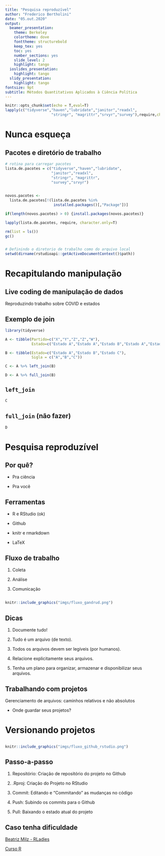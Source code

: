 ```yaml
---
title: "Pesquisa reproduzível"
author: "Frederico Bertholini"
date: "05.out.2020"
output:
  beamer_presentation:
    theme: Berkeley
    colortheme: dove
    fonttheme: structurebold
    keep_tex: yes
    toc: yes
    number_sections: yes
    slide_level: 2
    highlight: tango
  ioslides_presentation:
    highlight: tango
  slidy_presentation:
    highlight: tango
fontsize: 9pt
subtitle: Métodos Quantitativos Aplicados à Ciência Política
---
```


```r
knitr::opts_chunk$set(echo = T,eval=T)
lapply(c("tidyverse","haven","lubridate","janitor","readxl",
                     "stringr", "magrittr","srvyr","survey"),require,character.only=T)
```


# Nunca esqueça 

## Pacotes e diretório de trabalho

```r
# rotina para carregar pacotes
lista.de.pacotes = c("tidyverse","haven","lubridate",
                     "janitor","readxl",
                     "stringr", "magrittr",
                     "survey","srvyr") 
                     

novos.pacotes <- 
  lista.de.pacotes[!(lista.de.pacotes %in%
                      installed.packages()[,"Package"])]

if(length(novos.pacotes) > 0) {install.packages(novos.pacotes)}

lapply(lista.de.pacotes, require, character.only=T)

rm(list = ls())
gc()


# Definindo o diretorio de trabalho como do arquivo local
setwd(dirname(rstudioapi::getActiveDocumentContext()$path))

```  
 
# Recapitulando manipulação

## Live coding de manipulação de dados

Reproduzindo trabalho sobre COVID e estados 

## Exemplo de join

```r
library(tidyverse)

A <- tibble(Partido=c("X","Y","Z","Z","W"),
            Estado=c("Estado A","Estado A","Estado B","Estado A","Estado B"))

B <- tibble(Estado=c("Estado A","Estado B","Estado C"),
            Sigla = c("A","B","C"))

C <- A %>% left_join(B)

D <- A %>% full_join(B)
```

## `left_join`

```r
C
```

## `full_join` (não fazer)

```r
D
```


# Pesquisa reproduzível

## Por quê?

- Pra ciência

- Pra você

## Ferramentas

- R e RStudio (ok)

- Github

- knitr e rmarkdown

- LaTeX


## Fluxo de trabalho

1. Coleta

2. Análise

3. Comunicação


##


```r
knitr::include_graphics("imgs/fluxo_gandrud.png")
```


## Dicas


1. Documente tudo!

2. Tudo é um arquivo (de texto).

3. Todos os arquivos devem ser legíveis (por humanos).

4. Relacione explicitamente seus arquivos.

5. Tenha um plano para organizar, armazenar e disponibilizar seus arquivos.


## Trabalhando com projetos

Gerenciamento de arquivos: caminhos relativos e não absolutos

- Onde guardar seus projetos?


# Versionando projetos

##


```r
knitr::include_graphics("imgs/fluxo_github_rstudio.png")
```


## Passo-a-passo

1. Repositório: Criação de repositório do projeto no Github

2. .Rproj: Criação do Projeto no RStudio

3. Commit: Editando e “Commitando” as mudanças no código

4. Push: Subindo os commits para o Github

5. Pull: Baixando o estado atual do projeto


## Caso tenha dificuldade

[Beatriz Milz - RLadies](https://beatrizmilz.github.io/RLadies-Git-RStudio-2019/#1)

[Curso R](https://www.curso-r.com/blog/2017-07-17-rstudio-e-github/)


